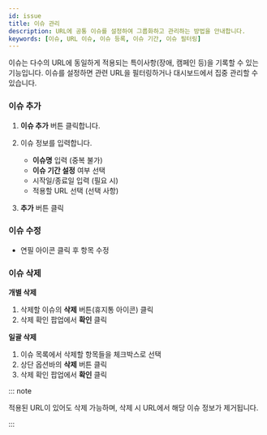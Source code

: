 ```yaml
---
id: issue
title: 이슈 관리
description: URL에 공통 이슈를 설정하여 그룹화하고 관리하는 방법을 안내합니다.
keywords: [이슈, URL 이슈, 이슈 등록, 이슈 기간, 이슈 필터링]
---
```


이슈는 다수의 URL에 동일하게 적용되는 특이사항(장애, 캠페인 등)을 기록할 수 있는 기능입니다. 
이슈를 설정하면 관련 URL을 필터링하거나 대시보드에서 집중 관리할 수 있습니다.

### 이슈 추가

1. **이슈 추가** 버튼 클릭합니다.
1. 이슈 정보를 입력합니다. 

    - **이슈명** 입력 (중복 불가)
    - **이슈 기간 설정** 여부 선택
    - 시작일/종료일 입력 (필요 시)
    - 적용할 URL 선택 (선택 사항)

6. **추가** 버튼 클릭

### 이슈 수정

- 연필 아이콘 클릭 후 항목 수정

### 이슈 삭제

**개별 삭제**

1. 삭제할 이슈의 **삭제** 버튼(휴지통 아이콘) 클릭
2. 삭제 확인 팝업에서 **확인** 클릭

**일괄 삭제**

1. 이슈 목록에서 삭제할 항목들을 체크박스로 선택
2. 상단 옵션바의 **삭제** 버튼 클릭
3. 삭제 확인 팝업에서 **확인** 클릭

::: note

적용된 URL이 있어도 삭제 가능하며, 삭제 시 URL에서 해당 이슈 정보가 제거됩니다.

:::